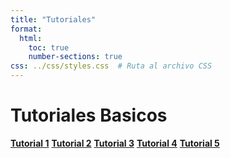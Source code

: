 ```yaml
---
title: "Tutoriales"
format: 
  html: 
    toc: true
    number-sections: true
css: ../css/styles.css  # Ruta al archivo CSS
---
```


# Tutoriales Basicos 


**[Tutorial 1](tutorial1.qmd)**
**[Tutorial 2](tutorial2.qmd)**
**[Tutorial 3](tutorial3.qmd)**
**[Tutorial 4](tutorial4.qmd)**
**[Tutorial 5](tutorial5.qmd)**